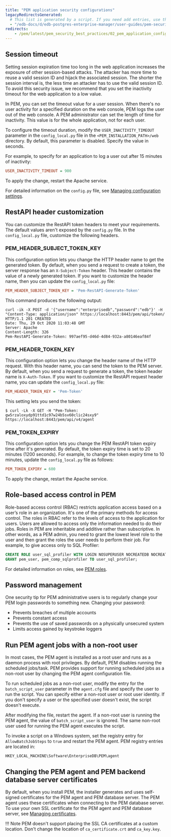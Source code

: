 ```yaml
---
title: "PEM application security configurations"
legacyRedirectsGenerated:
  # This list is generated by a script. If you need add entries, use the `legacyRedirects` key.
  - "/edb-docs/d/edb-postgres-enterprise-manager/user-guides/pem-security-guide/8.0/pem_application_configuration.html"
redirects:
    - /pem/latest/pem_security_best_practices/02_pem_application_configuration/
---
```


## Session timeout

Setting session expiration time too long in the web application increases the exposure of other session-based attacks. The attacker has more time to reuse a valid session ID and hijack the associated session. The shorter the session interval is, the less time an attacker has to use the valid session ID. To avoid this security issue, we recommend that you set the inactivity timeout for the web application to a low value.

In PEM, you can set the timeout value for a user session. When there's no user activity for a specified duration on the web console, PEM logs the user out of the web console. A PEM administrator can set the length of time for inactivity. This value is for the whole application, not for each user. 

To configure the timeout duration, modify the `USER_INACTIVITY_TIMEOUT` parameter in the `config_local.py` file in the `<PEM_INSTALLATION_PATH>/web` directory. By default, this parameter is disabled. Specify the value in seconds.

For example, to specify for an application to log a user out after 15 minutes of inactivity:

```ini
USER_INACTIVITY_TIMEOUT = 900
```

To apply the change, restart the Apache service.

For detailed information on the `config.py` file, see [Managing configuration settings](../../managing_configuration_settings/).

## RestAPI header customization

You can customize the RestAPI token headers to meet your requirements. The default values aren't exposed by the `config.py` file. In the `config_local.py` file, customize the following headers.

### PEM_HEADER_SUBJECT_TOKEN_KEY

This configuration option lets you change the HTTP header name to get the generated token. By default, when you send a request to create a token, the server response has an `X-Subject-Token` header. This header contains the value of a newly generated token. If you want to customize the header name, then you can update the `config_local.py` file:

```ini
PEM_HEADER_SUBJECT_TOKEN_KEY = 'Pem-RestAPI-Generate-Token'
```

This command produces the following output:

```shell
curl -ik -X POST -d '{"username":"enterprisedb","password":"edb"}' -H "Content-Type: application/json" https://localhost:8443/pem/api/token/
HTTP/1.1 201 CREATED
Date: Thu, 29 Oct 2020 11:03:48 GMT
Server: Apache
Content-Length: 326
Pem-RestAPI-Generate-Token: 997aef95-d46d-4d84-932a-a80146eaf84f
```

### PEM_HEADER_TOKEN_KEY

This configuration option lets you change the header name of the HTTP request. With this header name, you can send the token to the PEM server. By default, when you send a request to generate a token, the token header name is `X-Auth-Token`. If you want to customize the RestAPI request header name, you can update the `config_local.py` file:

```ini
PEM_HEADER_TOKEN_KEY = 'Pem-Token'
```

This setting lets you send the token:

```shell
$ curl -Lk -X GET -H "Pem-Token: gw5rzaloxydp91ttd1c97w24b5sv60clic24sxy9" https://localhost:8443/pem/api/v4/agent
```

### PEM_TOKEN_EXPIRY

This configuration option lets you change the PEM RestAPI token expiry time after it's generated. By default, the token expiry time is set to 20 minutes (1200 seconds). For example, to change the token expiry time to 10 minutes, update the `config_local.py` file as follows:

```ini
PEM_TOKEN_EXPIRY = 600
```

To apply the change, restart the Apache service.

## Role-based access control in PEM

Role-based access control (RBAC) restricts application access based on a user’s role in an organization. It's one of the primary methods for access control. The roles in RBAC refer to the levels of access to the application for users. Users are allowed to access only the information needed to do their jobs. Roles in PEM are inheritable and additive rather than subscriptive. In other words, as a PEM admin, you need to grant the lowest level role to the user and then grant the roles the user needs to perform their job. For example, to give access only to SQL Profiler:

```sql
CREATE ROLE user_sql_profiler WITH LOGIN NOSUPERUSER NOCREATEDB NOCREATEROLE INHERIT NOREPLICATION CONNECTION LIMIT -1 PASSWORD 'xxxxxx';
GRANT pem_user, pem_comp_sqlprofiler TO user_sql_profiler;
```

For detailed information on roles, see [PEM roles](../../managing_pem_server/#using-pem-predefined-roles-to-manage-access-to-pem-functionality).

## Password management

One security tip for PEM administrative users is to regularly change your PEM login passwords to something new. Changing your password:

-   Prevents breaches of multiple accounts
-   Prevents constant access
-   Prevents the use of saved passwords on a physically unsecured system
-   Limits access gained by keystroke loggers

## Run PEM agent jobs with a non-root user

In most cases, the PEM agent is installed as a root user and runs as a daemon process with root privileges. By default, PEM disables running the scheduled jobs/task. PEM provides support for running scheduled jobs as a non-root user by changing the PEM agent configuration file.

To run scheduled jobs as a non-root user, modify the entry for the `batch_script_user` parameter in the `agent.cfg` file and specify the user to run the script. You can specify either a non-root user or root user identity. If you don't specify a user or the specified user doesn't exist, the script doesn't execute. 

After modifying the file, restart the agent. If a non-root user is running the PEM agent, the value of `batch_script_user` is ignored. The same non-root user used for running the PEM agent executes the script.

To invoke a script on a Windows system, set the registry entry for `AllowBatchJobSteps` to `true` and restart the PEM agent. PEM registry entries are located in:

```shell
HKEY_LOCAL_MACHINE\Software\EnterpriseDB\PEM\agent
```

## Changing the PEM agent and PEM backend database server certificates

By default, when you install PEM, the installer generates and uses self-signed certificates for the PEM agent and PEM database server. The PEM agent uses these certificates when connecting to the PEM database server. To use your own SSL certificate for the PEM agent and PEM database server, see [Managing certificates](../../certificates/).

!!! Note
    PEM doesn't support placing the SSL CA certificates at a custom location. Don't change the location of `ca_certificate.crt` and `ca_key.key`.
